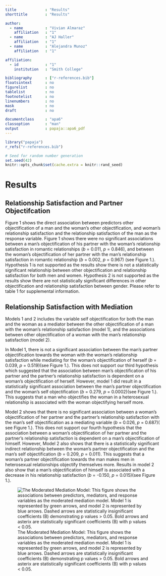 ```yaml
---
title             : "Results"
shorttitle        : "Results"

author: 
  - name          : "Vivian Almaraz"
    affiliation   : "1"
  - name          : "AJ Haller"
    affiliation   : "1"
  - name          : "Alejandra Munoz"
    affiliation   : "1"

affiliation:
  - id            : "1"
    institution   : "Smith College"

bibliography      : ["r-references.bib"]
floatsintext      : no
figurelist        : no
tablelist         : no
footnotelist      : no
linenumbers       : no
mask              : no
draft             : no

documentclass     : "apa6"
classoption       : "man"
output            : papaja::apa6_pdf
---
```


```r
library("papaja")
r_refs("r-references.bib")
```

```r
# Seed for random number generation
set.seed(42)
knitr::opts_chunk$set(cache.extra = knitr::rand_seed)
```

# Results

## Relationship Satisfaction and Partner Objectifcation

Figure 1 shows the direct association between predictors other objectification of a man and the woman's other objectification, and woman’s relationship satisfaction and the relationship satisfaction of the man as the response variable. Figure 1 shows there were no significant associations between a man's objectification of his partner with the woman's relationship satisfaction in romantic relationships (<em>b</em> = 0.011, <em>p</em> = 0.846), and between the woman's objectification of her partner with the man’s relationship satisfaction in romantic relationship (<em>b</em> = 0.002, <em>p</em> = 0.967) (see Figure 1.). Hypothesis 1 is not supported as the results show there is not a statistically significant relationship between other objectification and relationship satisfaction for both men and women. Hypothesis 2 is not supported as the results show there are not statistically significant differences in other objectification and relationship satisfaction between gender. Please refer to table 1 for supplemental information.

## Relationship Satisfaction with Mediation

Models 1 and 2 includes the variable self objectification for both the man and the woman as a mediator between the other objectification of a man with the woman’s relationship satisfaction (model 1), and the associations between other objectification of a woman with the man’s relationship satisfaction (model 2).

In Model 1, there is not a significant association between the man’s partner objectification towards the woman with the woman’s relationship satisfaction while mediating for the woman’s objectification of herself (<em>b</em> = 0.039, <em>p</em> = 0.519)(see Figure 1.).  This does not support our third hypothesis which suggested that the association between man’s objectification of his partner and the partner’s relationship satisfaction is dependent on a woman’s objectification of herself.  However, model 1 did result in a statistically significant association between the man’s partner objectification and the woman’s self objectification (<em>b</em> = 0.279, <em>p</em> = 0.0002)(see Figure 1.). This suggests that a man who objectifies the woman in a heterosexual relationship is associated with the woman objectifying herself more. 

Model 2 shows that there is no significant association between a woman’s objectification of her partner and the partner’s relationship satisfaction with the man’s self objectification as a mediating variable (<em>b</em> = 0.026, <em>p</em> = 0.687)( see Figure 1.).  This does not support our fourth hypothesis that the association between a woman's objectification of her partner and the partner’s relationship satisfaction is dependent on a man’s objectification of himself. However, Model 2 also shows that there is a statistically significant indirect relationship between the woman’s partner objectification and the man’s self objectification (<em>b</em> = 0.209, <em>p</em> = 0.011). This suggests that a woman’s partner objectification towards the man makes men in heterosexual relationships objectify themselves more. Results in model 2 also show that a man’s objectification of himself is associated with a decrease in his relationship satisfaction (<em>b</em> = -0.150, <em>p</em> = 0.015)(see Figure 1.). 

![The Moderated Mediation Model: This figure shows the associations between predictors, mediators, and response variables as the moderated mediation model. Model 1 is represented by green arrows, and model 2 is represented by blue arrows.  Dashed arrows are statistically insignificant coefficients (B) demonstrating p values > 0.05. Bold arrows and asterix are statistically significant coefficients (B) with p values < 0.05.](Images/hypothesis_model_results.png)


<div id="refs" custom-style="Bibliography"></div>
\endgroup
